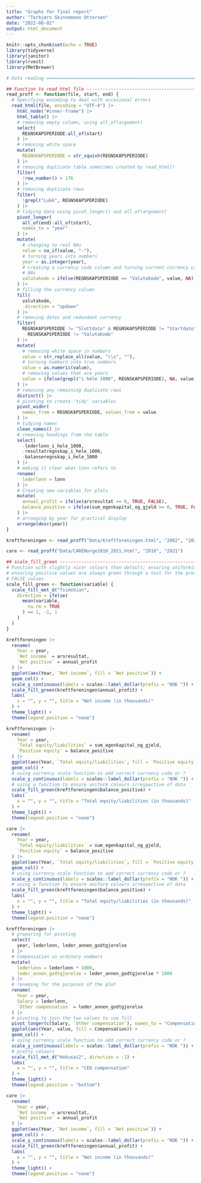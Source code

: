 ```yaml
---
title: "Graphs for final report"
author: "Torbjørn Skinnemoen Ottersen"
date: "2022-08-02"
output: html_document
---
```


```r
knitr::opts_chunk$set(echo = TRUE)
library(tidyverse)
library(janitor)
library(rvest)
library(MetBrewer)
```

```r
# Data reading =================================================================

## Function to read html file --------------------------------------------------
read_proff <- function(file, start, end) {
  # Specifying encoding to deal with occasional errors
  read_html(file, encoding = "UTF-8") |>
    html_node("#inner-frame") |>
    html_table() |>
    # removing empty column, using all_of(argument)
    select(
      REGNSKAPSPERIODE:all_of(start)
    ) |>
    # removing white space
    mutate(
      REGNSKAPSPERIODE = str_squish(REGNSKAPSPERIODE)
    ) |>
    # removing duplicate table sometimes created by read_html()
    filter(
      !row_number() > 176
    ) |>
    # removing duplicate rows
    filter(
      !grepl("Lukk", REGNSKAPSPERIODE)
    ) |>
    # tidying data using pivot_longer() and all_of(argument)
    pivot_longer(
      all_of(end):all_of(start),
      names_to = "year"
    ) |>
    mutate(
      # changing to real NAs
      value = na_if(value, "-"),
      # turning years into numbers
      year = as.integer(year),
      # creating a currency code column and turning current currency codes into
      # NAs
      valutakode = ifelse(REGNSKAPSPERIODE == "Valutakode", value, NA)
    ) |>
    # filling the currency column
    fill(
      valutakode,
      .direction = "updown"
    ) |>
    # removing dates and redundant currency
    filter(
      REGNSKAPSPERIODE != "Sluttdato" & REGNSKAPSPERIODE != "Startdato" &
        REGNSKAPSPERIODE != "Valutakode"
    ) |>
    mutate(
      # removing white space in numbers
      value = str_replace_all(value, "\\s", ""),
      # turning numbers into true numbers
      value = as.numeric(value),
      # removing values that are years
      value = ifelse(grepl("i hele 1000", REGNSKAPSPERIODE), NA, value)
    ) |>
    # removing any remaining duplicate rows
    distinct() |>
    # pivoting to create 'tidy' variables
    pivot_wider(
      names_from = REGNSKAPSPERIODE, values_from = value
    ) |>
    # tidying names
    clean_names() |>
    # removing headings from the table
    select(
      -lederlonn_i_hele_1000,
      -resultatregnskap_i_hele_1000,
      -balanseregnskap_i_hele_1000
    ) |>
    # making it clear what lonn refers to
    rename(
      lederlonn = lonn
    ) |>
    # Creating new variables for plots
    mutate(
      annual_profit = ifelse(arsresultat >= 0, TRUE, FALSE),
      balance_positive = ifelse(sum_egenkapital_og_gjeld >= 0, TRUE, FALSE)
    ) |>
    # arranging by year for practical display
    arrange(desc(year))
}

kreftforeningen <- read_proff("Data/Kreftforeningen.html", "2002", "2021")

care <- read_proff("Data/CARENorge2010_2021.html", "2010", "2021")
```


```r
## scale_fill_green ------------------------------------------------------------
# Function with slightly nicer colours than default; ensuring uniformity; +
# ensuring positive values are always green through a test for the presence of
# FALSE values
scale_fill_green <- function(variable) {
  scale_fill_met_d("Tsimshian",
    direction = ifelse(
      mean(variable,
        na.rm = TRUE
      ) == 1, -1, 1
    )
  )
}

```



```r
kreftforeningen |>
  rename(
    Year = year,
    `Net income` = arsresultat,
    `Net positive` = annual_profit
  ) |>
  ggplot(aes(Year, `Net income`, fill = `Net positive`)) +
  geom_col() +
  scale_y_continuous(labels = scales::label_dollar(prefix = "NOK ")) +
  scale_fill_green(kreftforeningen$annual_profit) +
  labs(
    x = "", y = "", title = "Net income (in thousands)"
  ) +
  theme_light() +
  theme(legend.position = "none")
```

```r
kreftforeningen |>
  rename(
    Year = year,
    `Total equity/liabilities` = sum_egenkapital_og_gjeld,
    `Positive equity` = balance_positive
  ) |>
  ggplot(aes(Year, `Total equity/liabilities`, fill = `Positive equity`)) +
  geom_col() +
  # using currency scale function to add correct currency code or ?
  scale_y_continuous(labels = scales::label_dollar(prefix = "NOK ")) +
  # using a function to ensure uniform colours irrespective of data
  scale_fill_green(kreftforeningen$balance_positive) +
  labs(
    x = "", y = "", title = "Total equity/liabilities (in thousands)"
  ) +
  theme_light() +
  theme(legend.position = "none")
```

```r
care |>
  rename(
    Year = year,
    `Total equity/liabilities` = sum_egenkapital_og_gjeld,
    `Positive equity` = balance_positive
  ) |>
  ggplot(aes(Year, `Total equity/liabilities`, fill = `Positive equity`)) +
  geom_col() +
  # using currency scale function to add correct currency code or ?
  scale_y_continuous(labels = scales::label_dollar(prefix = "NOK ")) +
  # using a function to ensure uniform colours irrespective of data
  scale_fill_green(kreftforeningen$balance_positive) +
  labs(
    x = "", y = "", title = "Total equity/liabilities (in thousands)"
  ) +
  theme_light() +
  theme(legend.position = "none")
```

```r
kreftforeningen |>
  # preparing for pivoting
  select(
    year, lederlonn, leder_annen_godtgjorelse
  ) |>
  # Compensation in ordinary numbers
  mutate(
    lederlonn = lederlonn * 1000,
    leder_annen_godtgjorelse = leder_annen_godtgjorelse * 1000
  ) |>
  # renaming for the purposes of the plot
  rename(
    Year = year,
    Salary = lederlonn,
    `Other compensation` = leder_annen_godtgjorelse
  ) |>
  # pivoting to join the two values to use fill
  pivot_longer(c(Salary, `Other compensation`), names_to = "Compensation") |>
  ggplot(aes(Year, value, fill = Compensation)) +
  geom_col() +
  # using currency scale function to add correct currency code or ?
  scale_y_continuous(labels = scales::label_dollar(prefix = "NOK ")) +
  # pretty colours
  scale_fill_met_d("Hokusai2", direction = -1) +
  labs(
    x = "", y = "", title = "CEO compensation"
  ) +
  theme_light() +
  theme(legend.position = "bottom")
```

```r
care |>
  rename(
    Year = year,
    `Net income` = arsresultat,
    `Net positive` = annual_profit
  ) |>
  ggplot(aes(Year, `Net income`, fill = `Net positive`)) +
  geom_col() +
  scale_y_continuous(labels = scales::label_dollar(prefix = "NOK ")) +
  scale_fill_green(kreftforeningen$annual_profit) +
  labs(
    x = "", y = "", title = "Net income (in thousands)"
  ) +
  theme_light() +
  theme(legend.position = "none")
```

